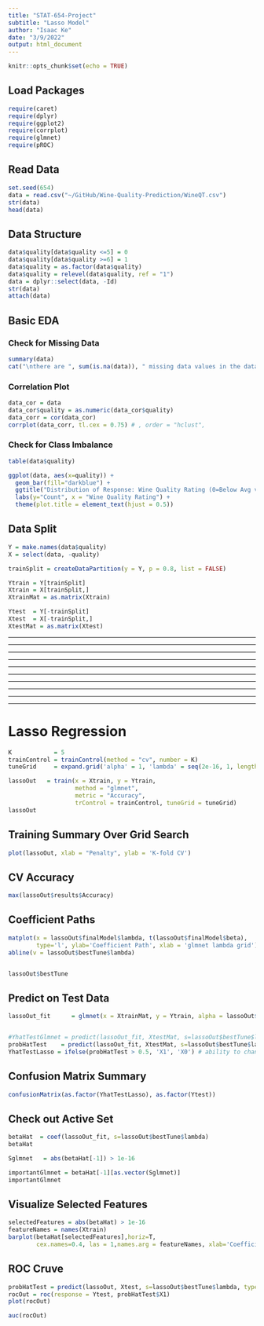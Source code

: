```yaml
---
title: "STAT-654-Project"
subtitle: "Lasso Model"
author: "Isaac Ke"
date: "3/9/2022"
output: html_document
---
```


```r
knitr::opts_chunk$set(echo = TRUE)
```

## Load Packages
```r
require(caret)
require(dplyr)
require(ggplot2)
require(corrplot)
require(glmnet)
require(pROC)
```

## Read Data
```r
set.seed(654)
data = read.csv("~/GitHub/Wine-Quality-Prediction/WineQT.csv")
str(data)
head(data)
```

## Data Structure
``` r
data$quality[data$quality <=5] = 0
data$quality[data$quality >=6] = 1
data$quality = as.factor(data$quality)
data$quality = relevel(data$quality, ref = "1")
data = dplyr::select(data, -Id)
str(data)
attach(data)
```

## Basic EDA
### Check for Missing Data
```r
summary(data)
cat("\nthere are ", sum(is.na(data)), " missing data values in the dataset")
```

### Correlation Plot
```r
data_cor = data
data_cor$quality = as.numeric(data_cor$quality)
data_corr = cor(data_cor)
corrplot(data_corr, tl.cex = 0.75) # , order = "hclust",
```

### Check for Class Imbalance
```r
table(data$quality)

ggplot(data, aes(x=quality)) + 
  geom_bar(fill="darkblue") + 
  ggtitle("Distribution of Response: Wine Quality Rating (0=Below Avg vs. 1=Above Avg)") +
  labs(y="Count", x = "Wine Quality Rating") +
  theme(plot.title = element_text(hjust = 0.5))

```

## Data Split
``` r
Y = make.names(data$quality)
X = select(data, -quality) 

trainSplit = createDataPartition(y = Y, p = 0.8, list = FALSE)

Ytrain = Y[trainSplit]
Xtrain = X[trainSplit,]
XtrainMat = as.matrix(Xtrain)

Ytest  = Y[-trainSplit]
Xtest  = X[-trainSplit,]
XtestMat = as.matrix(Xtest)
```

**********************************************************************************
**********************************************************************************
**********************************************************************************
**********************************************************************************
**********************************************************************************
**********************************************************************************
**********************************************************************************
**********************************************************************************
**********************************************************************************
**********************************************************************************


# Lasso Regression
```r
K            = 5
trainControl = trainControl(method = "cv", number = K)
tuneGrid     = expand.grid('alpha' = 1, 'lambda' = seq(2e-16, 1, length.out = 10))

lassoOut   = train(x = Xtrain, y = Ytrain,
                   method = "glmnet",
                   metric = "Accuracy",
                   trControl = trainControl, tuneGrid = tuneGrid)
lassoOut
```

## Training Summary Over Grid Search  
```r
plot(lassoOut, xlab = "Penalty", ylab = 'K-fold CV')
```

## CV Accuracy 
```r
max(lassoOut$results$Accuracy)
```

## Coefficient Paths
```r
matplot(x = lassoOut$finalModel$lambda, t(lassoOut$finalModel$beta),
        type='l', ylab='Coefficient Path', xlab = 'glmnet lambda grid')
abline(v = lassoOut$bestTune$lambda)


lassoOut$bestTune
```


## Predict on Test Data
```r
lassoOut_fit      = glmnet(x = XtrainMat, y = Ytrain, alpha = lassoOut$bestTune$alpha, family = 'binomial')


#YhatTestGlmnet = predict(lassoOut_fit, XtestMat, s=lassoOut$bestTune$lambda, type = 'class')
probHatTest    = predict(lassoOut_fit, XtestMat, s=lassoOut$bestTune$lambda, type = 'response')
YhatTestLasso = ifelse(probHatTest > 0.5, 'X1', 'X0') # ability to change treshold 

```


## Confusion Matrix Summary
```r
confusionMatrix(as.factor(YhatTestLasso), as.factor(Ytest))
```

## Check out Active Set
```r
betaHat  = coef(lassoOut_fit, s=lassoOut$bestTune$lambda)
betaHat

Sglmnet   = abs(betaHat[-1]) > 1e-16

importantGlmnet = betaHat[-1][as.vector(Sglmnet)]
importantGlmnet
```


## Visualize Selected Features
```r
selectedFeatures = abs(betaHat) > 1e-16
featureNames = names(Xtrain)
barplot(betaHat[selectedFeatures],horiz=T,
        cex.names=0.4, las = 1,names.arg = featureNames, xlab='Coefficient')
```


## ROC Cruve
```r
probHatTest = predict(lassoOut, Xtest, s=lassoOut$bestTune$lambda, type = 'prob')
rocOut = roc(response = Ytest, probHatTest$X1)
plot(rocOut)
```

```r
auc(rocOut)
```